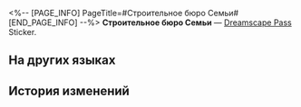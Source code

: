 <%-- [PAGE_INFO]
PageTitle=#Строительное бюро Семьи#
[END_PAGE_INFO] --%>
{{Предмет Инфобокс
|id          = 223300
|Изображение = Dreamscape Pass Sticker Строительное бюро Семьи.png
|Тип         = Dreamscape Pass Sticker
|Тип2        = Иллюзорный звездопад Stickers
|Инвентарь   = 
|Редкость    = 4
|Эффект      = 
|Описание    = Пронумерованные наклейки, используемые для украшения дневника сновидений. Бывают самыми разными.
|Источник1   = [[Открыто по умолчанию]]
}}
{{Описание|Хорошая новость в том, что клиент никогда не делает замечаний. Плохая новость в том, что клиент никогда не делает замечаний.}}
'''Строительное бюро Семьи''' — [[Dreamscape Pass]] Sticker.

==На других языках==
{{На других языках
|en   = The Family's Construction Authority
|zhs  = 家族建设局
|zht  = 家族建設局
|ja   = ファミリーの建設局
|ko   = 가족 건설국
|es   = Agencia de construcción de La Familia
|fr   = Agence de construction de la Famille
|ru   = Строительное бюро Семьи
|th   = สำนักงานก่อสร้างของตระกูล
|vi   = Cục Xây Dựng Gia Tộc
|de   = Die Baubehörde der Familie
|id   = Otoritas Pembangunan Family
|pt   = Autoridade da Construção da Família
}}

==История изменений==
{{История изменений|3.5}}